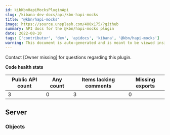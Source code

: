 ```yaml
---
id: kibKbnHapiMocksPluginApi
slug: /kibana-dev-docs/api/kbn-hapi-mocks
title: "@kbn/hapi-mocks"
image: https://source.unsplash.com/400x175/?github
summary: API docs for the @kbn/hapi-mocks plugin
date: 2022-08-10
tags: ['contributor', 'dev', 'apidocs', 'kibana', '@kbn/hapi-mocks']
warning: This document is auto-generated and is meant to be viewed inside our experimental, new docs system. Reach out in #docs-engineering for more info.
---
```




Contact [Owner missing] for questions regarding this plugin.

**Code health stats**

| Public API count  | Any count | Items lacking comments | Missing exports |
|-------------------|-----------|------------------------|-----------------|
| 3 | 0 | 3 | 0 |

## Server

### Objects
<DocDefinitionList data={kbnHapiMocksObj.server.objects}/>

